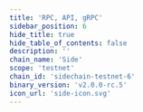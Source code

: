 ```yaml
---
title: 'RPC, API, gRPC'
sidebar_position: 6
hide_title: true
hide_table_of_contents: false
description: ''
chain_name: 'Side'
scope: 'testnet'
chain_id: 'sidechain-testnet-6'
binary_version: 'v2.0.0-rc.5'
icon_url: 'side-icon.svg'
---
```



<PageTitle
  iconUrl="img/side-icon.svg"
  title="Side NODERS Public Endpoints"
  chainId="sidechain-testnet-6"
  version="v2.0.0-rc.5"
/>

<Endpoints
  api="https://side-t-api.noders.services"
  rpc="https://side-t-rpc.noders.services"
  grpc="side-t-grpc.noders.services:443"
  jsonRpc=""
/>
